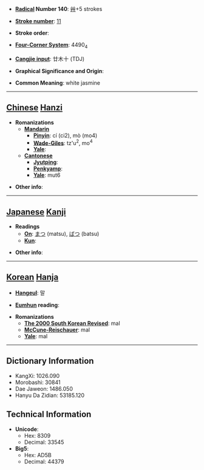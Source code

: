 * '''[[Wiktionary:Chinese radical index| Radical]] Number 140''': [[Wiktionary:Chinese radical index 艸|艸]]+5 strokes

* '''[[Wiktionary:Chinese total strokes index|Stroke number]]''': [[Wiktionary:Chinese total strokes index 11|11]]

* '''Stroke order''': 

* '''[[Wiktionary:Chinese four corner index|Four-Corner System]]''': 4490<sub>4</sub>

* '''[[Wiktionary:Chinese Cangjie index|Cangjie input]]''': 廿木十 (TDJ)

* '''Graphical Significance and Origin''': 

* '''Common Meaning''': white jasmine

----

== [[Chinese]] [[Hanzi]] ==

* '''Romanizations'''
** '''[[Mandarin]]'''
*** '''[[Pinyin]]''': cí (ci2), mò (mo4)
*** '''[[Wade-Giles]]''': tz'u<sup>2</sup>, mo<sup>4</sup>
*** '''[[Yale]]''': 
** '''[[Cantonese]]'''
*** '''[[Jyutping]]''':
*** '''[[Penkyamp]]''': 
*** '''[[Yale]]''': mut6

* '''Other info''': 

----

== [[Japanese]] [[Kanji]] ==

* '''Readings'''
** '''[[On]]''': [[まつ]] (matsu), [[ばつ]] (batsu)
** '''[[Kun]]''': 

* '''Other info''':  

----

== [[Korean]] [[Hanja]] ==

* '''[[Hangeul]]''': 말

* '''[[Eumhun]] reading''': 

* '''Romanizations'''
** '''[[The 2000 South Korean Revised Romanization|The 2000 South Korean Revised]]''': mal
** '''[[McCune-Reischauer]]''': mal
** '''[[Yale]]''': mal

----

== Dictionary Information ==

* KangXi: 1026.090
* Morobashi: 30841
* Dae Jaweon: 1486.050
* Hanyu Da Zidian: 53185.120

== Technical Information ==

* '''Unicode''':
** Hex: 8309
** Decimal: 33545
* '''Big5''':
** Hex: AD5B
** Decimal: 44379